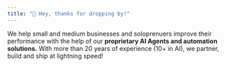 ```yaml
---
title: "👋 Hey, thanks for dropping by!"
---
```


We help small and medium businesses and soloprenuers improve their performance with the help of our **proprietary AI Agents and automation solutions.**  With more than 20 years of experience (10+ in AI), we partner, build and ship at lightning speed!
